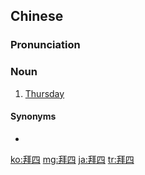 ==Chinese==
{{zh-forms}}

===Pronunciation===
{{zh-pron
|m=bàisì
|md=bái-sé
|mn=qz,tw,xm,zz:pài-sì
|cat=n
}}

===Noun===
{{zh-noun}}

# {{lb|zh|Malaysian Mandarin|Singaporean Mandarin|Hakka|Min}} [[Thursday]]

====Synonyms====
* {{zh-l|禮拜四}}

{{zh-cat|Days of the week}}

[[ko:拜四]]
[[mg:拜四]]
[[ja:拜四]]
[[tr:拜四]]